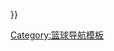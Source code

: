 {{navbox
| name      = NCAA一级男子篮球锦标赛
| title     = [[NCAA一级男子篮球锦标赛|{{white|NCAA一级男子篮球锦标赛}}]]
| state     = {{{state<includeonly>|autocollapse</includeonly>}}}
| basestyle = background:#0066CC; color:#FFFFFF
| bodyclass = hlist

| list1 =
* [[1939年NCAA一级男子篮球锦标赛|1939]]
* [[1940年NCAA一级男子篮球锦标赛|1940]]
* [[1941年NCAA一级男子篮球锦标赛|1941]]
* [[1942年NCAA一级男子篮球锦标赛|1942]]
* [[1943年NCAA一级男子篮球锦标赛|1943]]
* [[1944年NCAA一级男子篮球锦标赛|1944]]
* [[1945年NCAA一级男子篮球锦标赛|1945]]
* [[1946年NCAA一级男子篮球锦标赛|1946]]
* [[1947年NCAA一级男子篮球锦标赛|1947]]
* [[1948年NCAA一级男子篮球锦标赛|1948]]
* [[1949年NCAA一级男子篮球锦标赛|1949]]
* [[1950年NCAA一级男子篮球锦标赛|1950]]
* [[1951年NCAA一级男子篮球锦标赛|1951]]
* [[1952年NCAA一级男子篮球锦标赛|1952]]
* [[1953年NCAA一级男子篮球锦标赛|1953]]
* [[1954年NCAA一级男子篮球锦标赛|1954]]
* [[1955年NCAA一级男子篮球锦标赛|1955]]
* [[1956年NCAA一级男子篮球锦标赛|1956]]
* [[1957年NCAA一级男子篮球锦标赛|1957]]
* [[1958年NCAA一级男子篮球锦标赛|1958]]
* [[1959年NCAA一级男子篮球锦标赛|1959]]
* [[1960年NCAA一级男子篮球锦标赛|1960]]
* [[1961年NCAA一级男子篮球锦标赛|1961]]
* [[1962年NCAA一级男子篮球锦标赛|1962]]
* [[1963年NCAA一级男子篮球锦标赛|1963]]
* [[1964年NCAA一级男子篮球锦标赛|1964]]
* [[1965年NCAA一级男子篮球锦标赛|1965]]
* [[1966年NCAA一级男子篮球锦标赛|1966]]
* [[1967年NCAA一级男子篮球锦标赛|1967]]
* [[1968年NCAA一级男子篮球锦标赛|1968]]
* [[1969年NCAA一级男子篮球锦标赛|1969]]
* [[1970年NCAA一级男子篮球锦标赛|1970]]
* [[1971年NCAA一级男子篮球锦标赛|1971]]
* [[1972年NCAA一级男子篮球锦标赛|1972]]
* [[1973年NCAA一级男子篮球锦标赛|1973]]
* [[1974年NCAA一级男子篮球锦标赛|1974]]
* [[1975年NCAA一级男子篮球锦标赛|1975]]
* [[1976年NCAA一级男子篮球锦标赛|1976]]
* [[1977年NCAA一级男子篮球锦标赛|1977]]
* [[1978年NCAA一级男子篮球锦标赛|1978]]
* [[1979年NCAA一级男子篮球锦标赛|1979]]
* [[1980年NCAA一级男子篮球锦标赛|1980]]
* [[1981年NCAA一级男子篮球锦标赛|1981]]
* [[1982年NCAA一级男子篮球锦标赛|1982]]
* [[1983年NCAA一级男子篮球锦标赛|1983]]
* [[1984年NCAA一级男子篮球锦标赛|1984]]
* [[1985年NCAA一级男子篮球锦标赛|1985]]
* [[1986年NCAA一级男子篮球锦标赛|1986]]
* [[1987年NCAA一级男子篮球锦标赛|1987]]
* [[1988年NCAA一级男子篮球锦标赛|1988]]
* [[1989年NCAA一级男子篮球锦标赛|1989]]
* [[1990年NCAA一级男子篮球锦标赛|1990]]
* [[1991年NCAA一级男子篮球锦标赛|1991]]
* [[1992年NCAA一级男子篮球锦标赛|1992]]
* [[1993年NCAA一级男子篮球锦标赛|1993]]
* [[1994年NCAA一级男子篮球锦标赛|1994]]
* [[1995年NCAA一级男子篮球锦标赛|1995]]
* [[1996年NCAA一级男子篮球锦标赛|1996]]
* [[1997年NCAA一级男子篮球锦标赛|1997]]
* [[1998年NCAA一级男子篮球锦标赛|1998]]
* [[1999年NCAA一级男子篮球锦标赛|1999]]
* [[2000年NCAA一级男子篮球锦标赛|2000]]
* [[2001年NCAA一级男子篮球锦标赛|2001]]
* [[2002年NCAA一级男子篮球锦标赛|2002]]
* [[2003年NCAA一级男子篮球锦标赛|2003]]
* [[2004年NCAA一级男子篮球锦标赛|2004]]
* [[2005年NCAA一级男子篮球锦标赛|2005]]
* [[2006年NCAA一级男子篮球锦标赛|2006]]
* [[2007年NCAA一级男子篮球锦标赛|2007]]
* [[2008年NCAA一级男子篮球锦标赛|2008]]
* [[2009年NCAA一级男子篮球锦标赛|2009]]
* [[2010年NCAA一级男子篮球锦标赛|2010]]
* [[2011年NCAA一级男子篮球锦标赛|2011]]
* [[2012年NCAA一级男子篮球锦标赛|2012]]
* [[2013年NCAA一级男子篮球锦标赛|2013]]
* [[2014年NCAA一级男子篮球锦标赛|2014]]
* [[2015年NCAA一级男子篮球锦标赛|2015]]
* [[2016年NCAA一级男子篮球锦标赛|2016]]
* [[2017年NCAA一级男子篮球锦标赛|2017]]
* [[2018年NCAA一级男子篮球锦标赛|2018]]
* [[2019年NCAA一级男子篮球锦标赛|2019]]
* {{gray|2020}}
* [[2021年NCAA一级男子篮球锦标赛|2021]]
|below=[[NCAA一级男子篮球锦标赛冠军列表|{{white|历届冠军}}]]{{.w}}[[NCAA篮球联赛最杰出球员|{{white|最杰出球员}}]]
}}<noinclude>
{{collapsible option}}
[[Category:篮球导航模板]]
</noinclude>